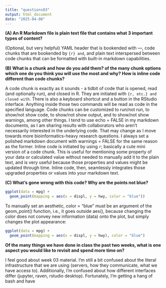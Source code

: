 ```yaml
---
title: "questions03"
output: html_document
date: "2025-04-08"
---
```


**(A) An R Markdown file is plain text file that contains what 3 important types of content?**

(Optional, but very helpful) YAML header that is bookended with ---, code chunks that are bookended by ```{r} and ```, and plain text interspersed between code chunks that can be formatted with built-in markdown capabilities.

**(B) What is a chunk and how do you add them? of the many chunk options which one do you think you will use the most and why? How is inline code different than code chunks?**

A code chunk is exactly as it sounds - a tidbit of code that is opened, read (and optionally run), and closed in R. They are initiated with ```{r, etc.} and closed with ```. There is also a keyboard shortcut and a button in the RStudio interface. Anything inside those two commands will be read as code in the specified language. Code chunks can be customized to run/not run, to show/not show code, to show/not show output, and to show/not show warnings, among other things. I tend to use echo = FALSE in my markdown documents, as I am sharing results with collaborators who aren't necessarily interested in the underlying code. That may change as I move towards more bioinformatics-heavy research questions. I always set a polished markdown document with warnings = FALSE for the same reason as the former. Inline code is initiated by using `r `; basically a cute mini version of a code chunk. This is useful for mentioning some property of your data or calculated value without needed to manually add it to the plain text, and is very useful because those properties and values might be updated through time. Inline code, then, seamlessly integrates those upgraded properties or values into your markdown text.

**(C) What’s gone wrong with this code? Why are the points not blue?**

```r
ggplot(data = mpg) + 
  geom_point(mapping = aes(x = displ, y = hwy, color = "blue"))
```

To manually set an aesthetic, color = "blue" must be an argument of the geom_point() function, i.e., it goes outside aes(), because changing the color does not convey new information (data) onto the plot, but simply changes the plot appearance:

```r
ggplot(data = mpg) + 
  geom_point(mapping = aes(x = displ, y = hwy), color = "blue")
```

**Of the many things we have done in class the past two weeks, what is one aspect you would like to revisit and spend more time on?**

I feel good about week 03 material. I'm still a bit confused about the literal infrastructure that we are using (servers, how they communicate, what we have access to). Additionally, I'm confused about how different interfaces differ (jupyter, raven, rstudio desktop). Fortunately, I'm getting a hang of bash and have 
